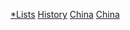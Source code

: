 [[Category:中国历史|*Lists]]
[[Category:中國相關列表|History]]
[[Category:各国历史相关列表|China]]
[[Category:东亚历史相关列表|China]]
